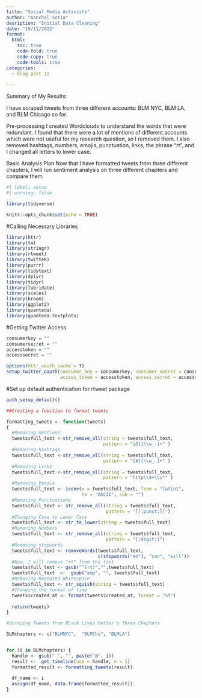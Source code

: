 ```yaml
---
title: "Social Media Activists"
author: "Aanchal Setia"
desription: "Initial Data Cleaning"
date: "10/11/2022"
format:
  html:
    toc: true
    code-fold: true
    code-copy: true
    code-tools: true
categories:
  - blog post II
  
---
```


Summary of My Results:

I have scraped tweets from three different accounts: BLM NYC, BLM LA, and
BLM Chicago so far. 

Pre-processing
I created Wordclouds to understand the words that were redundant. 
I found that there were a lot of mentions of different accounts 
which were not useful for my research  question, so I removed them.
I also removed hashtags, numbers, emojis, punctuation, links, the phrase "rt",
and I changed all letters to lower case.


Basic Analysis Plan
Now that I have formatted tweets from three different chapters, I will run 
sentiment analysis on three different chapters and compare them.




```r
#| label: setup
#| warning: false

library(tidyverse)

knitr::opts_chunk$set(echo = TRUE)
```


#Calling Necessary Libraries
```R
library(httr)
library(tm)
library(stringr)
library(rtweet)
library(twitteR)
library(purrr)
library(tidytext)
library(dplyr)
library(tidyr)
library(lubridate)
library(scales)
library(broom)
library(ggplot2)
library(quanteda)
library(quanteda.textplots)


```
#Getting Twitter Access
```r
consumerkey = ""
consumersecret = ""
accesstoken = ""
accesssecret = ""

options(httr_oauth_cache = T)
setup_twitter_oauth(consumer_key = consumerkey, consumer_secret = consumersecret,
                    access_token = accesstoken, access_secret = accesssecret)
```
#Set up default authentication for rtweet package
```R
auth_setup_default()
```

```r
##Creating a function to format tweets

formatting_tweets <- function(tweets)
{
  #Removing mentions
  tweets$full_text <-str_remove_all(string = tweets$full_text, 
                                    pattern = "[@][\\w_-]+" )
  #Removing hashtags
  tweets$full_text <-str_remove_all(string = tweets$full_text, 
                                    pattern = "[#][\\w_-]+" )
  #Removing Links
  tweets$full_text <-str_remove_all(string = tweets$full_text,
                                    pattern = "http\\S+\\s*" )
  #Removing Emojis
  tweets$full_text <- iconv(x = tweets$full_text, from = "latin1",
                            to = "ASCII", sub = "")
  #Removing Punctuations
  tweets$full_text <- str_remove_all(string = tweets$full_text, 
                                     pattern = "[[:punct:]]")
  #Changing Case to Lower Case
  tweets$full_text <- str_to_lower(string = tweets$full_text)
  #Removing Numbers
  tweets$full_text <- str_remove_all(string = tweets$full_text, 
                                     pattern = "[:digit:]")
  #Removing stopwords
  tweets$full_text <- removeWords(tweets$full_text,
                                  c(stopwords("en"), "can", "will"))
  #Now, I will remove "rt" from the text
  tweets$full_text <- gsub("^(rt)","",tweets$full_text)
  tweets$full_text  <-  gsub("amp", "", tweets$full_text) 
  #Removing Repeated Whitespace
  tweets$full_text <- str_squish(string = tweets$full_text)
  #Changing the format of time
  tweets$created_at <- format(tweets$created_at, format = "%Y")
  
  return(tweets)
}

```

```R
#Scraping Tweets from BLack Lives Matter's Three Chapters

BLMchapters <- c("BLMNYC",  "BLMChi", "BLMLA")


for (i in BLMchapters) {
  handle <- gsub(" ", "", paste("@", i))
  result <-  get_timeline(use = handle, n = 1) 
  formatted_result <- formatting_tweets(result)
  
  df_name <- i
  assign(df_name, data.frame(formatted_result))
}

```




